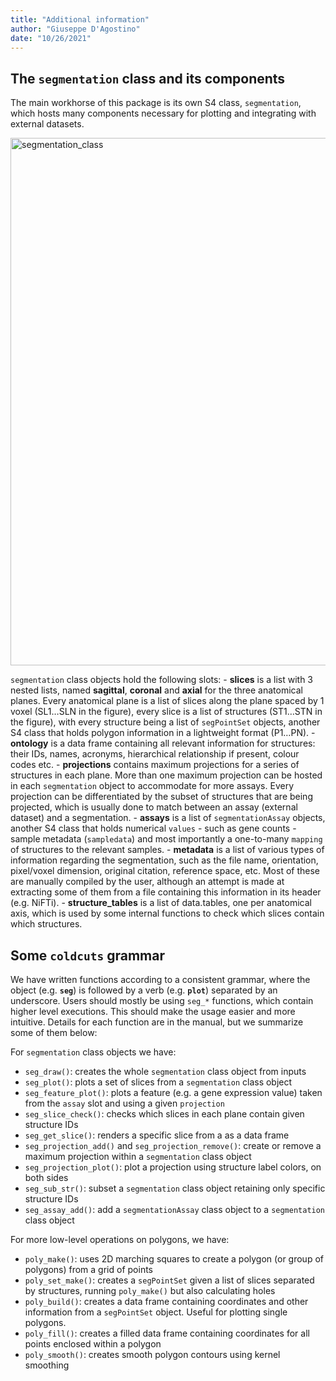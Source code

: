 ```yaml
---
title: "Additional information"
author: "Giuseppe D'Agostino"
date: "10/26/2021"
---
```



## The `segmentation` class and its components

The main workhorse of this package is its own S4 class, `segmentation`, which hosts many components necessary for plotting and integrating with external datasets.

<img width="844" alt="segmentation_class" src="https://user-images.githubusercontent.com/21171362/131645071-e3942aeb-fca8-426a-be9f-45a771904796.png">


`segmentation` class objects hold the following slots:
- **slices** is a list with 3 nested lists, named **sagittal**, **coronal** and **axial** for the three anatomical planes. Every anatomical plane is a list of slices along the plane spaced by 1 voxel (SL1...SLN in the figure), every slice is a list of structures (ST1...STN in the figure), with every structure being a list of `segPointSet` objects, another S4 class that holds polygon information in a lightweight format (P1...PN). 
- **ontology** is a data frame containing all relevant information for structures: their IDs, names, acronyms, hierarchical relationship if present, colour codes etc. 
- **projections** contains maximum projections for a series of structures in each plane. More than one maximum projection can be hosted in each `segmentation` object to accommodate for more assays. Every projection can be differentiated by the subset of structures that are being projected, which is usually done to match between an assay (external dataset) and a segmentation.
- **assays** is a list of `segmentationAssay` objects, another S4 class that holds numerical `values` - such as gene counts - sample metadata (`sampledata`) and most importantly a one-to-many `mapping` of structures to the relevant samples. 
- **metadata** is a list of various types of information regarding the segmentation, such as the file name, orientation, pixel/voxel dimension, original citation, reference space, etc. Most of these are manually compiled by the user, although an attempt is made at extracting some of them from a file containing this information in its header (e.g. NiFTi).
- **structure_tables** is a list of data.tables, one per anatomical axis, which is used by some internal functions to check which slices contain which structures.

## Some `coldcuts` grammar

We have written functions according to a consistent grammar, where the object (e.g. **`seg`**) is followed by a verb (e.g. **`plot`**) separated by an underscore. Users should mostly be using `seg_*` functions, which contain higher level executions. This should make the usage easier and more intuitive.
Details for each function are in the manual, but we summarize some of them below:

For `segmentation` class objects we have:

- `seg_draw()`: creates the whole `segmentation` class object from inputs
- `seg_plot()`: plots a set of slices from a `segmentation` class object
- `seg_feature_plot()`: plots a feature (e.g. a gene expression value) taken from the `assay` slot and using a given `projection` 
- `seg_slice_check()`: checks which slices in each plane contain given structure IDs
- `seg_get_slice()`: renders a specific slice from a as a data frame
- `seg_projection_add()` and `seg_projection_remove()`: create or remove a maximum projection within a `segmentation` class object
- `seg_projection_plot()`: plot a projection using structure label colors, on both sides
- `seg_sub_str()`: subset a `segmentation` class object retaining only specific structure IDs
- `seg_assay_add()`: add a `segmentationAssay` class object to a `segmentation` class object

For more low-level operations on polygons, we have:

- `poly_make()`: uses 2D marching squares to create a polygon (or group of polygons) from a grid of points
- `poly_set_make()`: creates a `segPointSet` given a list of slices separated by structures, running `poly_make()` but also calculating holes 
- `poly_build()`: creates a data frame containing coordinates and other information from a `segPointSet` object. Useful for plotting single polygons.
- `poly_fill()`: creates a filled data frame containing coordinates for all points enclosed within a polygon
- `poly_smooth()`: creates smooth polygon contours using kernel smoothing
